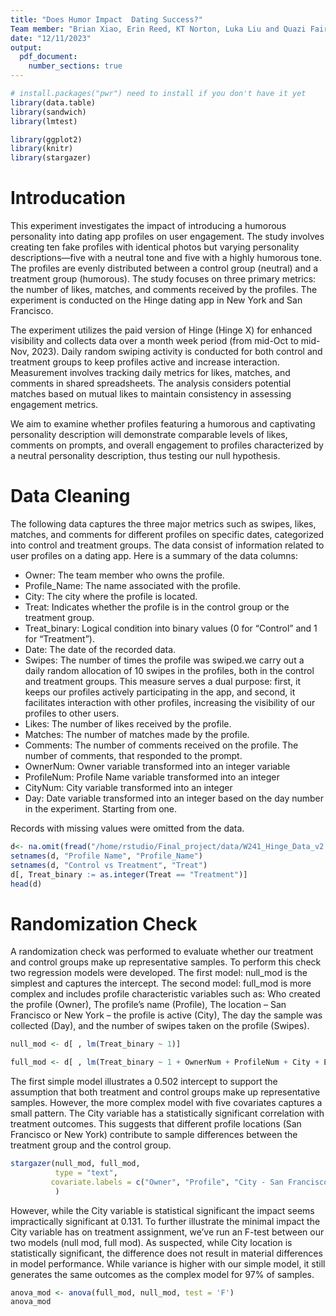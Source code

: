 ```yaml
---
title: "Does Humor Impact  Dating Success?"
Team member: "Brian Xiao, Erin Reed, KT Norton, Luka Liu and Quazi Fairooz"
date: "12/11/2023"
output: 
  pdf_document: 
    number_sections: true
---
```


```r
# install.packages("pwr") need to install if you don't have it yet
library(data.table)
library(sandwich)
library(lmtest)

library(ggplot2)
library(knitr)
library(stargazer)
```

# Introducation

This experiment investigates the impact of introducing a humorous personality into dating app profiles on user engagement. The study involves creating ten fake profiles with identical photos but varying personality descriptions—five with a neutral tone and five with a highly humorous tone. The profiles are evenly distributed between a control group (neutral) and a treatment group (humorous). The study focuses on three primary metrics: the number of likes, matches, and comments received by the profiles. The experiment is conducted on the Hinge dating app in New York and San Francisco.

The experiment utilizes the paid version of Hinge (Hinge X) for enhanced visibility and collects data over a month week period (from mid-Oct to mid-Nov, 2023). Daily random swiping activity is conducted for both control and treatment groups to keep profiles active and increase interaction. Measurement involves tracking daily metrics for likes, matches, and comments in shared spreadsheets. The analysis considers potential matches based on mutual likes to maintain consistency in assessing engagement metrics.

We aim to examine whether profiles featuring a humorous and captivating personality description will demonstrate comparable levels of likes, comments on prompts, and overall engagement to profiles characterized by a neutral personality description, thus testing our null hypothesis.

# Data Cleaning
The following data captures the three major metrics such as swipes, likes, matches, and comments for different profiles on specific dates, categorized into control and treatment groups. The data consist of  information related to user profiles on a dating app. Here is a summary of the data columns:

- Owner: The team member who owns the profile.
- Profile_Name: The name associated with the profile.
- City: The city where the profile is located.
- Treat: Indicates whether the profile is in the control group or the treatment group.
- Treat_binary: Logical condition into binary values (0 for "Control" and 1 for "Treatment").
- Date: The date of the recorded data.
- Swipes: The number of times the profile was swiped.we carry out a daily random allocation of 10 swipes in the profiles, both in the control and treatment groups. This measure serves a dual purpose: first, it keeps our profiles actively participating in the app, and second, it facilitates interaction with other profiles, increasing the visibility of our profiles to other users. 
- Likes: The number of likes received by the profile.
- Matches: The number of matches made by the profile.
- Comments: The number of comments received on the profile. The number of comments, that responded to the prompt.
- OwnerNum: Owner variable transformed into an integer variable
- ProfileNum: Profile Name variable transformed into an integer
- CityNum: City variable transformed into an integer
- Day: Date variable transformed into an integer based on the day number in the experiment. Starting from one.

Records with missing values were omitted from the data.

```r
d<- na.omit(fread("/home/rstudio/Final_project/data/W241_Hinge_Data_v2.csv"))
setnames(d, "Profile Name", "Profile_Name")
setnames(d, "Control vs Treatment", "Treat")
d[, Treat_binary := as.integer(Treat == "Treatment")]
head(d)
```
# Randomization Check
A randomization check was performed to evaluate whether our treatment and control groups make up representative samples. To perform this check two regression models were developed. The first model: null_mod is the simplest and captures the intercept. The second model: full_mod is more complex and includes profile characteristic variables such as: Who created the profile (Owner), The profile's name (Profile), The location -- San Francisco or New York -- the profile is active (City), The day the sample was collected (Day), and the number of swipes taken on the profile (Swipes).

```r
null_mod <- d[ , lm(Treat_binary ~ 1)]

full_mod <- d[ , lm(Treat_binary ~ 1 + OwnerNum + ProfileNum + City + ExpDay + Swipes)]
```

The first simple model illustrates a 0.502 intercept to support the assumption that both treatment and control groups make up representative samples. However, the more complex model with five covariates captures a small pattern. The City variable has a statistically significant correlation with treatment outcomes. This suggests that different profile locations (San Francisco or New York) contribute to sample differences between the treatment group and the control group.

```r
stargazer(null_mod, full_mod, 
          type = "text",
         covariate.labels = c("Owner", "Profile", "City - San Francisco", "Day", "Swipes", "Intercept")
          )
```
However, while the City variable is statistical significant the impact seems impractically significant at 0.131. 
To further illustrate the minimal impact the City variable has on treatment assignment, we've run an F-test between our two models (null mod, full mod). As suspected, while City location is statistically significant, the difference does not result in material differences in model performance. While variance is higher with our simple model, it still generates the same outcomes as the complex model for 97% of samples.

```r
anova_mod <- anova(full_mod, null_mod, test = 'F')
anova_mod
```
